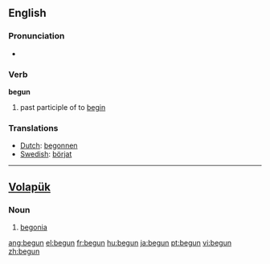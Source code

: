==English==

===Pronunciation===
*{{audio|en-us-begun.ogg|Audio (US)}}

===Verb===
'''begun'''
# past participle of to [[begin]]

=== Translations ===
*[[Dutch]]: [[begonnen]]
*[[Swedish]]: [[börjat]]

----

== [[Volapük]] ==

===Noun=== 
# [[begonia]]

[[ang:begun]]
[[el:begun]]
[[fr:begun]]
[[hu:begun]]
[[ja:begun]]
[[pt:begun]]
[[vi:begun]]
[[zh:begun]]